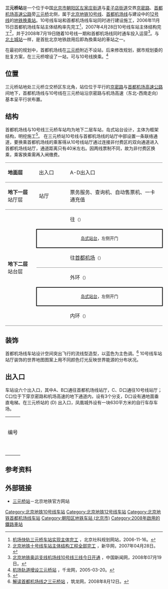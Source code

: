 {{NoteTA
|G1=Railway
|1=zh-hans:芳园里; zh-hant:芳園里;}}
{{About|北京地铁车站|公路立交桥|三元桥}}
{{Infobox station
|name = 三元桥
|eng_name = Sanyuanqiao<ref name=map2021>{{cite web|url=https://www.bjsubway.com/subway/images/luwangtu.png|title=北京城市轨道交通线网图|date=2021-12-31|access-date=2021-12-30|archive-date=2021-12-31|archive-url=https://web.archive.org/web/20211231004642/https://www.bjsubway.com/subway/images/luwangtu.png|dead-url=no}}</ref>
|livery = 
|linecolour = {{北京地铁颜色|10}}
|linecolour2 = {{北京地铁颜色|12}}
|linecolour3 = {{北京地铁颜色|首机}}
|image = Platform of L10 Sanyuanqiao Station (20211224120738).jpg
|caption = 三元桥站10号线站台<br />[[File:Platform_of_CAE_Sanyuanqiao_Station_(20220131183431).jpg|300px]]<br />三元桥站首都机场线站台
|other_name = 
|country = {{PRC}}
|borough = [[北京市|北京市]][[朝阳区_(北京市)|朝阳区]][[左家庄街道|左家庄街道]]与[[麦子店街道|麦子店街道]]交界
|address = [[京密路|京密路]]、[[首都机场高速公路|首都机场高速公路]]旁[[三元桥|三元桥]]北侧
|coordinates = {{coord|39|57|36|N|116|27|05|E|display=inline, title|type:railwaystation}}
|elevation = 
|operator = [[北京市地铁运营有限公司|北京市地铁运营有限公司]]、[[京城地铁|北京京城地铁有限公司]]
|lines = {{北京地铁线路名|10|SL}}<br />{{北京地铁线路名|12|SL}}（建设中）<br />{{北京地铁线路名|首机|SL}}
|distance = 
|platform = 各1座[[岛式站台|岛式站台]]
|tracks = 各2条
|bus_routes = 
|bus_stands = 
|connections = 公交站：三元桥、地铁三元桥站
|structure = 地下车站
|hall = 整体式站厅
|depth = 
|levels = 
|interchange = 通过站厅之间非付费区[[通道换乘|通道换乘]]<br />（首都机场线单独计价）
|exits = 6个
|elevator = 
|escalator = 
|architect = 
|architectural_style = 
|colour = {{北京地铁线路名|10|S}}：白色<br />{{北京地铁线路名|首机|S}}：蓝色
|type = 
|status = 运营中<br />{{北京地铁线路名|12|S}}：建设中
|code = 
|zone = 
|classification = 
|website = 
|built = 
|opened = {{北京地铁线路名|10|S}}：2008年7月19日<br />{{北京地铁线路名|机|S}}：2008年7月19日<br />{{北京地铁线路名|12|S}}：建设中
|pass_year = 
|passengers = 
|pass_system = 
|pass_rank = 
|mpassengers = 
|trains = 
|station_hours = 
|hours = 
|first = {{collapsible list
 |title = 　
 |
{{北京地铁线路名|10|S}}
:内环：05:22
:外环：05:53<br />
{{北京地铁线路名|机|S}}
:往{{北京地铁起讫站|首都机场|R}}：06:04
:往{{北京地铁起讫站|首都机场|L}}：06:55
}}
|last = {{collapsible list
 |title = 　
 |
{{北京地铁线路名|10|S}}
:内环：21:15
:内环往{{站|巴沟}}：23:00
:内环往{{站|成寿寺}}：23:24
:外环：22:06
:外环往{{站|车道沟}}：23:51<br />
{{北京地铁线路名|机|S}}
:往{{北京地铁起讫站|首都机场|R}}：22:34
:往{{北京地铁起讫站|首都机场|L}}：23:28
}}
|adjacent = {{Adjacent stations|system=北京地铁
|line1=10|left1=太阳宫|right1=亮马桥|note-left1=1.759km|note-mid1=距离[[巴沟站|巴沟]]15.073km|note-right1=1.506km
|line2=12|left2=西坝河|right2=芳园里|type2=建设中|note-mid2={{BJS Dater|3||time|开通}}
|line3=机|left3=东直门|right3=3号航站楼|note-left3=3.022km|note-mid3=距离[[北新桥站|北新桥]]4.644km|note-right3=18.322km
|line4=机|left4=东直门|right4=2号航站楼|note-left4=3.022km|note-mid4=距离[[北新桥站|北新桥]]4.644km|note-right4=20.738km|oneway-right4=yes
}}
|other_services = 
|route_map = {{Routemap|inline=yes|map=
utSTRf\utSTRg\\~~ ~~{{rmr|Licon=U|{{stl|北京地铁|3号航站楼}}/{{stl|北京地铁|2号航站楼}}，首都机场线}}
utSTR+tc3\utSTR\\
utKRZ2+4to!~utSTRc3\utSTR+tc3\\~~ ~~{{rmr|Licon=L|{{stl|北京地铁|太阳宫}}，10号线}}
utKRZ2+4to!~utSTRc1\utKRZ2+4to!~utSTRc3\utSTRc3\
utSTR+tc1\utKRZ2+4to!~utSTRc1\utSTR2+4!~utSTRc3\utSTRc3
utSTR\utSTR+tc1\utSTR+4!~utSTRc1\utSTR+4
utSTR+BSl\utSTR+BSr\utSTR+BSl\utSTR+BSr
utSTR+BSl\utSTR+BSr\utSTR+BSl\utSTR+BSr
utSTR\utSTR\utSTR2\utSTR2!~utSTRc3
utSTR\utSTR\utSTRc1\utSTR2+4!~utSTRc1~~ ~~{{rmr|Licon=R|{{stl|北京地铁|亮马桥}}，10号线}}
utSTRf\utSTRg\\utSTRc1~~ ~~{{rmr|Licon=D|{{stl|北京地铁|东直门}}，首都机场线}}
}}
}}
'''三元桥站'''是一个位于中国[[北京市|北京市]][[朝阳区_(北京市)|朝阳区]][[左家庄街道|左家庄街道]]与[[麦子店街道|麦子店街道]]交界[[京密路|京密路]]、[[首都机场高速公路|首都机场高速公路]]旁[[三元桥|三元桥]]北侧，属于[[北京地铁|北京地铁]][[北京地铁10号线|10号线]]、[[北京地铁首都机场线|首都机场线]]与建设中的[[北京地铁12号线|12号线]]的[[地铁车站|地铁]][[换乘站|换乘站]]。10号线车站和首都机场线车站同时进行建设施工，2006年11月15日首都机场线车站主体结构率先完工<ref>[http://www.bjpopss.gov.cn/bjpssweb/n23072c51.aspx 机场快轨三元桥车站实现主体完工] {{Webarchive|url=https://archive.is/20131125051136/http://www.bjpopss.gov.cn/bjpssweb/n23072c51.aspx |date=2013-11-25 }}，北京社科规划网站，2006-11-16。</ref>，2007年4月28日10号线车站主体结构完工<ref>[http://news.xinhuanet.com/fortune/2007-04/28/content_6041404.htm 北京地铁十号线车站主体结构工程全部完工] {{Wayback|url=http://news.xinhuanet.com/fortune/2007-04/28/content_6041404.htm |date=20131208221440 }}，新华网，2007年04月28日。</ref>，并于2008年7月19日随着10号线一期和首都机场线同时通车投入运营<ref>[http://www.chinanews.com/olympic/news/2008/07-19/1317659.shtml 北京地铁奥运支线机场线10号线三线今日开通] {{Wayback|url=http://www.chinanews.com/olympic/news/2008/07-19/1317659.shtml |date=20131203032146 }}，中国新闻网，2008年07月19日。</ref>。与[[北土城站|北土城站]]一样，是首批北京地铁啟用后即為換乘站的車站之一。

在最初的规划中，首都机场线在[[三元桥|三元桥]]附近不设站，后来修改规划，据市规划委的批复方案，在三元桥增设了一站，可与10号线换乘。<ref>[http://beijing.qianlong.com/3825/2005/03/20/1860@2558565.htm 机场轨道增设三元桥站] {{Wayback|url=http://beijing.qianlong.com/3825/2005/03/20/1860@2558565.htm |date=20131202231702 }}，千龙网，2005-03-20。</ref>

== 位置 ==
三元桥站地处三元桥立交桥区东北角，站位位于平行的[[京密路|京密路]]与[[首都机场高速公路|首都机场高速公路]]间地下，首都机场线与10号线在三元桥站沿京密路与机场高速（东北-西南走向）基本呈平行状布置。

== 结构 ==
首都机场线与10号线三元桥车站均为地下二层车站，岛式站台设计，主体为框架结构，明挖施工<ref>{{cite journal|author=|title=三元桥站土方开挖施工方案|journal=}}</ref>。
在三元桥站10号线与首都机场线的站厅中部设置一条联络通道，要换乘首都机场线的乘客得从10号线站厅通过连接非付费区的双向通道进入首都机场线站厅，通道距离只有40米左右。因两线票制不同，故为非付费区换乘，乘客换乘需再入闸缴费。

{|cellspacing=0 cellpadding=3
|style="border-bottom:solid 1px gray;border-top:solid 1px gray;" width=100|'''地面层'''
|style="border-top:solid 1px gray;border-bottom:solid 1px gray;" width=100|出入口
|style="border-top:solid 1px gray;border-bottom:solid 1px gray;" width=350|A-D出入口
|-
|style="border-bottom:solid 1px gray;"|'''地下一层'''<br />站厅层
|style="border-bottom:solid 1px gray;"|站厅
|style="border-bottom:solid 1px gray;"|票务服务、查询机、自动售票机、一卡通充值<br />{{nowrap|[[北京地铁10号线|10号线]]与首都机场线站厅非付费区之间的连接通道}}<!--北京地铁10号线与首都机场线不在同一块付费区，由于机场线计费模式与北京地铁其他线路不同，因此需要两个独立付费区。-->
|-
|style="border-bottom:solid 1px gray;" rowspan=6|'''地下二层'''<br />站台层
|{{arrow|L}}
|{{北京地铁线路名|首机|c}}往{{站|北新桥}}<small>（{{站|东直门}}）</small>
|-
|style="border-top:solid 2px black;border-right:solid 2px black;border-left:solid 2px black;border-bottom:solid 2px black;text-align:center;" colspan=2|<small>[[岛式站台|岛式站台]]，左侧开门</small>
|-
|style="border-bottom:solid 1px gray;"|{{arrow|R}}
|style="border-bottom:solid 1px gray;"|{{北京地铁线路名|首机|c}}往[[首都机场|首都机场]]<small>（{{站|3号航站楼}}）</small>
|-
|{{arrow|L}}
|{{北京地铁线路名|10|c}}外环<small>（{{站|太阳宫}}）</small>
|-
|style="border-top:solid 2px black;border-right:solid 2px black;border-left:solid 2px black;border-bottom:solid 2px black;" colspan=2|<center><small>[[岛式站台|岛式站台]]，左侧开门</small></center>
|-
|style="border-bottom:solid 1px gray;"|{{arrow|R}}
|style="border-bottom:solid 1px gray;"|{{北京地铁线路名|10|c}}内环<small>（{{站|亮马桥}}）</small>
|}
{{gallery |width=160 |align=center
|File:Concourse of CAE Sanyuanqiao Station (20210323162317).jpg|首都机场线站厅层（2021年3月摄）
|File:Concourse of L10 Sanyuanqiao Station (20210323162202).jpg|10号线站厅（2021年3月摄）
|File:Platform of L10 Sanyuanqiao Station (20190919190918).jpg|10号线站台层（2019年9月摄）
}}
{{multiple image | direction = vertical | align = center| width = 700
|image1 = Platform panorama of L10 Sanyuanqiao Station (20170919132715).jpg| caption1 = <center>10号线站台全景图（2017年9月摄）</center>
|image2 = Platform panorama of CAE Sanyuanqiao Station (20201122092037).jpg| caption2 = <center>首都機場线站台全景图（2020年11月摄）</center>
}}

== 装饰 ==
首都机场线车站设计空间突出飞行的流线型造型，以蓝色为主色调。<ref>[http://news.zhulong.com/read86733.htm 解读首都机场线之三元桥站] {{Wayback|url=http://news.zhulong.com/read86733.htm |date=20131202233742 }}，筑龙网，2008年8月12日。</ref> 
10号线车站站厅装饰的世界地图图案上用不同颜色灯光反映世界能源的分布状况。

{{gallery | width= 200|align=center
|File:Sanyuanqiao Station (Airport Line) Platform 20131122.jpg|首都机场线车站空间的流线型造型
|File:三元桥站10号线站厅装饰 20131122.JPG|10号线站厅反映世界能源的分布的世界地图图案
}}

== 出入口 ==
车站设六个出入口，其中A、B口通往首都机场线站厅，C、D口通往10号线站厅；C口位于下穿京密路和机场高速的地下通道内，设有3个分支，D口设有通地面垂直电梯。在三元桥站的 (D) 出入口，凤凰城外设有一块630平方米的自行车存车场。
{| class="wikitable"
| colspan="5" align="center" bgcolor="{{北京地铁颜色|10}}" |
|-
| colspan="5" align="center" bgcolor="{{北京地铁颜色|12}}" |
|-
| colspan="5" align="center" bgcolor="{{北京地铁颜色|机}}" |
|-
! 编号 
! 指示
! 建议前往的目的地
! 照片
! 无障碍设施
|-
| {{港鐵出口|A}} 
| 凤凰路
|凤凰城
|[[File:Exit_A_of_Sanyuanqiao_Station_(20200922174009).jpg|150px]]
|{{n/a}}
|-
| {{港鐵出口|B|附=輪}} 
| 凤凰路
|凤凰汇购物中心
|[[File:Exit_B_of_Sanyuanqiao_Station_(20211015170624).jpg|150px]]
|[[File:Exit_B_stair_lift_of_Sanyuanqiao_Station_(20211009180628).jpg|150px]]
|-
| {{港鐵出口|C|1}} 
| [[101国道|京密路]]（出京方向）、[[首都机场高速公路|首都机场高速公路]]
|
|[[File:Exit_C1_of_Sanyuanqiao_Station_(20201012164413).jpg|150px]]
|{{n/a}}
|-
| {{港鐵出口|C|2}} 
| 霄云里南街
|中电发展大厦、霞光里
|[[File:Exit_C2_of_Sanyuanqiao_Station_(20201012164617).jpg|150px]]
|{{n/a}}
|-
| {{港鐵出口|C|3}} 
| 京密路（进京方向）
|
|[[File:Exit_C3_of_Sanyuanqiao_Station_(20201012164034).jpg|150px]]
|{{n/a}}
|-
| {{港鐵出口|D|附=升}} 
|
| 凤凰置地广场、北三环东路
|[[File:Exit_D_of_Sanyuanqiao_Station_(20211013123229).jpg|150px]]
|[[File:Exit_D_lift_of_Sanyuanqiao_Station_(20211013123133).jpg|150px]]
|-
| colspan="5" bgcolor="#EEEEEE" | {{港鐵出口|註=升輪}}
|}

== 参考资料 ==
{{Reflist}}

==外部链接==
*[http://www.bjsubway.com/station/xltcx/linejc/2013-08-26/266.html 三元桥站]{{Wayback|url=http://www.bjsubway.com/station/xltcx/linejc/2013-08-26/266.html |date=20131202225010 }}－北京地铁官方网站

{{commonscat|Sanyuanqiao Station|三元桥站}}

{{北京地鐵10號線}}
{{北京地铁12号线}}
{{北京地铁首都机场线}}

[[Category:北京地铁10号线车站|Category:北京地铁10号线车站]]
[[Category:北京地铁12号线车站|Category:北京地铁12号线车站]]
[[Category:北京地铁首都机场线车站|Category:北京地铁首都机场线车站]]
[[Category:朝阳区地铁车站_(北京市)|Category:朝阳区地铁车站 (北京市)]]
[[Category:2008年啟用的鐵路車站|Category:2008年啟用的鐵路車站]]